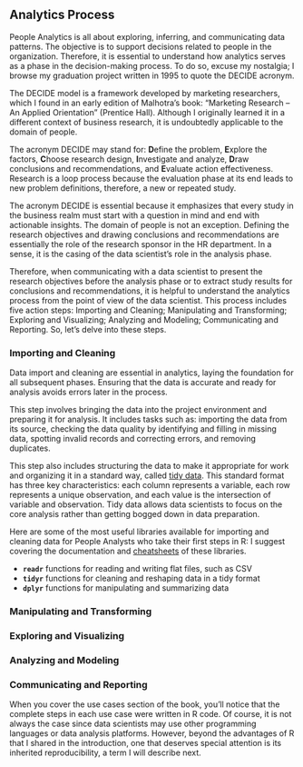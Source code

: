 ## Analytics Process


People Analytics is all about exploring, inferring, and communicating data patterns. The objective is to support decisions related to people in the organization. Therefore, it is essential to understand how analytics serves as a phase in the decision-making process. To do so, excuse my nostalgia; I browse my graduation project written in 1995 to quote the DECIDE acronym. 

The DECIDE model is a framework developed by marketing researchers, which I found in an early edition of Malhotra's book: "Marketing Research – An Applied Orientation" (Prentice Hall). Although I originally learned it in a different context of business research, it is undoubtedly applicable to the domain of people.

The acronym DECIDE may stand for: **D**efine the problem, **E**xplore the factors, **C**hoose research design, **I**nvestigate and analyze, **D**raw conclusions and recommendations, and **E**valuate action effectiveness. Research is a loop process because the evaluation phase at its end leads to new problem definitions, therefore, a new or repeated study.

The acronym DECIDE is essential because it emphasizes that every study in the business realm must start with a question in mind and end with actionable insights. The domain of people is not an exception. Defining the research objectives and drawing conclusions and recommendations are essentially the role of the research sponsor in the HR department. In a sense, it is the casing of the data scientist's role in the analysis phase.

Therefore, when communicating with a data scientist to present the research objectives before the analysis phase or to extract study results for conclusions and recommendations, it is helpful to understand the analytics process from the point of view of the data scientist. This process includes five action steps: Importing and Cleaning; Manipulating and Transforming; Exploring and Visualizing; Analyzing and Modeling; Communicating and Reporting. So, let's delve into these steps.  


### Importing and Cleaning

Data import and cleaning are essential in analytics, laying the foundation for all subsequent phases. Ensuring that the data is accurate and ready for analysis avoids errors later in the process.

This step involves bringing the data into the project environment and preparing it for analysis. It includes tasks such as: importing the data from its source, checking the data quality by identifying and filling in missing data, spotting invalid records and correcting errors, and removing duplicates.

This step also includes structuring the data to make it appropriate for work and organizing it in a standard way, called [tidy data](https://r4ds.had.co.nz/tidy-data.html). This standard format has three key characteristics: each column represents a variable, each row represents a unique observation, and each value is the intersection of variable and observation. Tidy data allows data scientists to focus on the core analysis rather than getting bogged down in data preparation.

Here are some of the most useful libraries available for importing and cleaning data for People Analysts who take their first steps in R: I suggest covering the documentation and [cheatsheets](https://www.rstudio.com/wp-content/uploads/2015/02/data-wrangling-cheatsheet.pdf) of these libraries.

*	**`readr`**  functions for reading and writing flat files, such as CSV
*	**`tidyr`** 	functions for cleaning and reshaping data in a tidy format
*	**`dplyr`** 	functions for manipulating and summarizing data 


### Manipulating and Transforming

### Exploring and Visualizing

### Analyzing and Modeling

### Communicating and Reporting


When you cover the use cases section of the book, you'll notice that the complete steps in each use case were written in R code. Of course, it is not always the case since data scientists may use other programming languages or data analysis platforms. However, beyond the advantages of R that I shared in the introduction, one that deserves special attention is its inherited reproducibility, a term I will describe next. 
